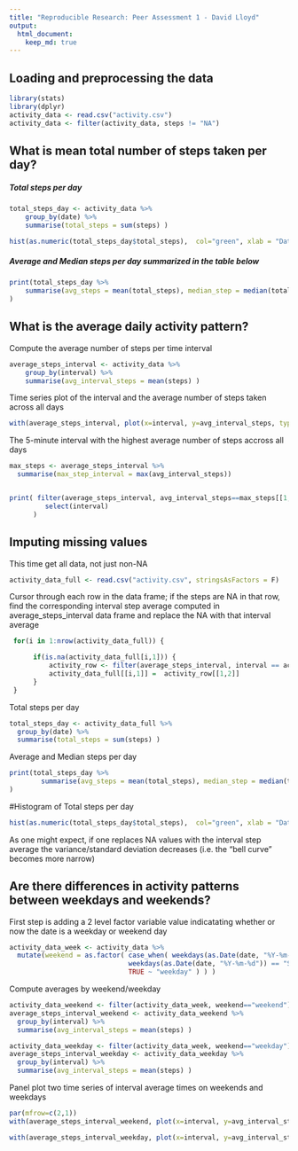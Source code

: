 ```yaml
---
title: "Reproducible Research: Peer Assessment 1 - David Lloyd"
output: 
  html_document:
    keep_md: true
---
```



## Loading and preprocessing the data

```r
library(stats)
library(dplyr)
activity_data <- read.csv("activity.csv")
activity_data <- filter(activity_data, steps != "NA")
```

## What is mean total number of steps taken per day?


##### Total steps per day

```r

total_steps_day <- activity_data %>% 
    group_by(date) %>%
    summarise(total_steps = sum(steps) )

hist(as.numeric(total_steps_day$total_steps),  col="green", xlab = "Date", main = "Total Steps per Day")

```

##### Average and Median steps per day summarized in the table below

```r
print(total_steps_day %>%
    summarise(avg_steps = mean(total_steps), median_step = median(total_steps) )
)
```



## What is the average daily activity pattern?

Compute the average number of steps per time interval

```r
average_steps_interval <- activity_data %>%
    group_by(interval) %>%
    summarise(avg_interval_steps = mean(steps) )
```



Time series plot of the interval and the average number of steps taken across all days

```r
with(average_steps_interval, plot(x=interval, y=avg_interval_steps, type = "l", xlab = "5 min interval", ylab = "Average Steps Taken"))
```


The 5-minute interval with the highest average number of steps accross all days

```r
max_steps <- average_steps_interval %>%
  summarise(max_step_interval = max(avg_interval_steps)) 


print( filter(average_steps_interval, avg_interval_steps==max_steps[[1,1]])  %>%
         select(interval)
      )
```
      

## Imputing missing values


This time get all data, not just non-NA

```r
activity_data_full <- read.csv("activity.csv", stringsAsFactors = F)
```


Cursor through each row in the data frame; if the steps are NA in that row, find the corresponding interval step average
computed in average_steps_interval data frame and replace the NA with that interval average

```r
 for(i in 1:nrow(activity_data_full)) {

      if(is.na(activity_data_full[i,1])) {
          activity_row <- filter(average_steps_interval, interval == activity_data_full[i,3])
          activity_data_full[[i,1]] =  activity_row[[1,2]]
      }
 }
```


Total steps per day

```r
total_steps_day <- activity_data_full %>% 
  group_by(date) %>%
  summarise(total_steps = sum(steps) )

```

Average and Median steps per day

```r
print(total_steps_day %>%
        summarise(avg_steps = mean(total_steps), median_step = median(total_steps) )
)
```

#Histogram of Total steps per day
```r
hist(as.numeric(total_steps_day$total_steps),  col="green", xlab = "Date", main = "Total Steps per Day")
```


As one might expect, if one replaces NA values with the interval step average the variance/standard deviation decreases
(i.e. the "bell curve" becomes more narrow)


## Are there differences in activity patterns between weekdays and weekends?

First step is adding a 2 level factor variable value indicatating whether or now the date is a weekday or weekend day

```r
activity_data_week <- activity_data %>%
  mutate(weekend = as.factor( case_when( weekdays(as.Date(date, "%Y-%m-%d")) == "Saturday" | 
                              weekdays(as.Date(date, "%Y-%m-%d")) == "Sunday" ~ "weekend",
                              TRUE ~ "weekday" ) ) )
```


Compute averages by weekend/weekday

```r
activity_data_weekend <- filter(activity_data_week, weekend=="weekend")
average_steps_interval_weekend <- activity_data_weekend %>%
  group_by(interval) %>%
  summarise(avg_interval_steps = mean(steps) )

activity_data_weekday <- filter(activity_data_week, weekend=="weekday")
average_steps_interval_weekday <- activity_data_weekday %>%
  group_by(interval) %>%
  summarise(avg_interval_steps = mean(steps) )
```


Panel plot two time series of interval average times on weekends and weekdays

```r
par(mfrow=c(2,1))
with(average_steps_interval_weekend, plot(x=interval, y=avg_interval_steps, type = "l",  xlab = "5 min interval", ylab = "Average Steps Taken", main = "Weekend"))

with(average_steps_interval_weekday, plot(x=interval, y=avg_interval_steps, type = "l", xlab = "5 min interval", ylab = "Average Steps Taken", main = "Weekday"))
```


